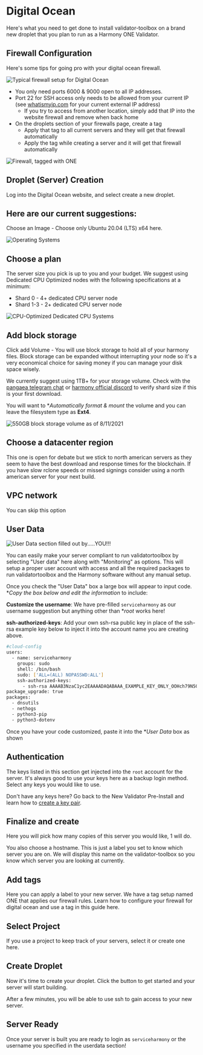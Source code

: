 #  Digital Ocean
Here's what you need to get done to install validator-toolbox on a brand new droplet that you plan to run as a Harmony ONE Validator.

## Firewall Configuration
Here's some tips for going pro with your digital ocean firewall.

![Typical firewall setup for Digital Ocean](/image_43.png)

- You only need ports 6000 & 9000 open to all IP addresses.
- Port 22 for SSH access only needs to be allowed from your current IP \(see [whatismyip.com](https://whatismyip.com) for your current external IP address\)
  - If you try to access from another location, simply add that IP into the website firewall and remove when back home
- On the droplets section of your firewalls page, create a tag
  - Apply that tag to all current servers and they will get that firewall automatically
  - Apply the tag while creating a server and it will get that firewall automatically

![Firewall, tagged with ONE](/image_44.png)

## Droplet \(Server\) Creation
Log into the Digital Ocean website, and select create a new droplet.

## Here are our current suggestions:
Choose an Image - Choose only Ubuntu 20.04 \(LTS\) x64 here.

![Operating Systems](/image_3.png)

## Choose a plan
The server size you pick is up to you and your budget. We suggest using Dedicated CPU Optimized nodes with the following specifications at a minimum:
- Shard 0 - 4+ dedicated CPU server node  
- Shard 1-3 - 2+ dedicated CPU server node

![CPU-Optimized Dedicated CPU Systems](/image_5.png)

## Add block storage
Click add Volume - You will use block storage to hold all of your harmony files. Block storage can be expanded without interrupting your node so it's a very economical choice for saving money if you can manage your disk space wisely.

We currently suggest using 1TB+ for your storage volume. Check with the [pangaea telegram chat](https://t.me/PangaeaVolunteers) or [harmony official discord](https://harmony.one/discord) to verify shard size if this is your first download.

You will want to **Automatically format & mount* the volume and you can leave the filesystem type as **Ext4**.

![550GB block storage volume as of 8/11/2021](/image_8.png)

## Choose a datacenter region
This one is open for debate but we stick to north american servers as they seem to have the best download and response times for the blockchain. If you have slow rclone speeds or missed signings consider using a north american server for your next build.

## VPC network
You can skip this option

## User Data
![User Data section filled out by.....YOU!!!](/image_4.png)

You can easily make your server compliant to run validatortoolbox by selecting "User data" here along with "Monitoring" as options. This will setup a proper user account with access and all the required packages to run validatortoolbox and the Harmony software without any manual setup.

Once you check the "User Data" box a large box will appear to input code. **Copy the box below and edit the information* to include:

**Customize the username**: We have pre-filled `serviceharmony` as our username suggestion but anything other than **root* works here!

**ssh-authorized-keys**: Add your own ssh-rsa public key in place of the ssh-rsa example key below to inject it into the account name you are creating above.

```bash
#cloud-config
users:
  - name: serviceharmony
    groups: sudo
    shell: /bin/bash
    sudo: ['ALL=(ALL) NOPASSWD:ALL']
    ssh-authorized-keys:
      - ssh-rsa AAAAB3NzaC1yc2EAAAADAQABAAA_EXAMPLE_KEY_ONLY_OOHch79N5OnB136TaVdXPQFaYFzubA1Lzbeus5H2BcbMieDyGBBTh4gEEkz2hsGCXeaw==
package_upgrade: true
packages:
  - dnsutils
  - nethogs
  - python3-pip
  - python3-dotenv
```
Once you have your code customized, paste it into the **User Data* box as shown

## Authentication
The keys listed in this section get injected into the `root` account for the server. It's always good to use your keys here as a backup login method. Select any keys you would like to use.

Don't have any keys here? Go back to the New Validator Pre-Install and learn how to [create a key pair](/harmony/toolbox/before/ssh-keys).

## Finalize and create
Here you will pick how many copies of this server you would like, 1 will do.

You also choose a hostname. This is just a label you set to know which server you are on. We will display this name on the validator-toolbox so you know which server you are looking at currently.

## Add tags
Here you can apply a label to your new server. We have a tag setup named ONE that applies our firewall rules. Learn how to configure your firewall for digital ocean and use a tag in this guide here.

## Select Project
If you use a project to keep track of your servers, select it or create one here.

## Create Droplet
Now it's time to create your droplet. Click the button to get started and your server will start building.

After a few minutes, you will be able to use ssh to gain access to your new server.

## Server Ready
Once your server is built you are ready to login as `serviceharmony` or the username you specified in the userdata section!
